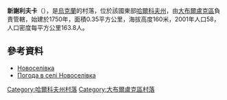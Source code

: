 {{coord|50|6|4|N|37|21|11|E|scale:100000_region:UA|display=title}}

'''新謝利夫卡'''（{{lang-uk|Новоселівка}}），是[[烏克蘭|烏克蘭]]的村落，位於該國東部[[哈爾科夫州|哈爾科夫州]]，由[[大布爾盧克區|大布爾盧克區]]負責管轄，始建於1750年，面積0.35平方公里，海拔高度160米，2001年人口58，人口密度每平方公里163.8人。

==參考資料==
* [http://w1.c1.rada.gov.ua/pls/z7502/A005?rdat1=05.11.2011&rf7571=32637 Новоселівка]{{dead link|date=2018年3月 |bot=InternetArchiveBot |fix-attempted=yes }}
* [http://weather.in.ua/ua/har'kovskaja/18085 Погода в селі Новоселівка]{{Wayback|url=http://weather.in.ua/ua/har%27kovskaja/18085 |date=20160323024725 }}

{{DEFAULTSORT:Новоселівка}}
[[Category:哈爾科夫州村落|Category:哈爾科夫州村落]]
[[Category:大布爾盧克區村落|Category:大布爾盧克區村落]]


{{Kharkiv-geo-stub}}